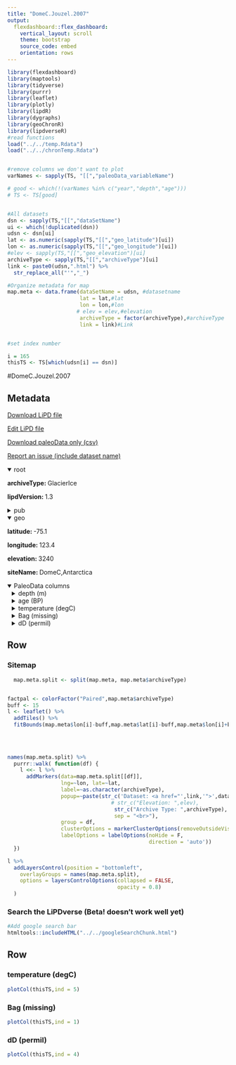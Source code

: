 ```yaml
---
title: "DomeC.Jouzel.2007"
output: 
  flexdashboard::flex_dashboard:
    vertical_layout: scroll
    theme: bootstrap
    source_code: embed
    orientation: rows
---
```


```r
library(flexdashboard)
library(maptools)
library(tidyverse)
library(purrr)
library(leaflet)
library(plotly)
library(lipdR)
library(dygraphs)
library(geoChronR)
library(lipdverseR)
#read functions
load("../../temp.Rdata")
load("../../chronTemp.Rdata")


#remove columns we don't want to plot
varNames <- sapply(TS, "[[","paleoData_variableName")

# good <- which(!(varNames %in% c("year","depth","age")))
# TS <- TS[good]


#All datasets
dsn <- sapply(TS,"[[","dataSetName")
ui <- which(!duplicated(dsn))
udsn <- dsn[ui]
lat <- as.numeric(sapply(TS,"[[","geo_latitude")[ui])
lon <- as.numeric(sapply(TS,"[[","geo_longitude")[ui])
#elev <- sapply(TS,"[[","geo_elevation")[ui]
archiveType <- sapply(TS,"[[","archiveType")[ui]
link <- paste0(udsn,".html") %>% 
  str_replace_all("'","_")

#Organize metadata for map
map.meta <- data.frame(dataSetName = udsn, #datasetname
                       lat = lat,#lat
                       lon = lon,#lon
                      # elev = elev,#elevation
                       archiveType = factor(archiveType),#archiveType
                       link = link)#Link


#set index number

i = 165
thisTS <- TS[which(udsn[i] == dsn)]
```
#DomeC.Jouzel.2007

Metadata {.sidebar}
-------------------------------------
[Download LiPD file](DomeC.Jouzel.2007.lpd)
            

[Edit LiPD file](http://lipd.net/playground?source=http://lipdverse.org/globalHolocene/0_25_5/DomeC.Jouzel.2007.lpd)
            

[Download paleoData only (csv)](DomeC.Jouzel.2007.csv)
            

[Report an issue (include dataset name)](https://github.com/nickmckay/LiPDverse/issues)

<details open style="margin-left: 0px">
<summary>root</summary>
<p style="margin-left: 0px"><strong>archiveType: </strong>GlacierIce
<p style="margin-left: 0px"><strong>lipdVersion: </strong>1.3
</details>
<details>
<summary>pub</summary>
<details style="margin-left: 10px">
<summary>pub1</summary>
<p style="margin-left: 10px"><strong>author: </strong>list(list(name = "Jouzel, J."), list(name = "Masson-Delmotte, V."), list(name = "Cattani, O."), list(name = "Dreyfus, G."), list(name = "Falourd, S."), list(name = "Hoffmann, G."), list(name = "Minster, B."), list(name = "Nouet, J."), list(name = "Barnola, J. M."), list(name = "Chappellaz, J."), list(name = "Fischer, H."), list(name = "Gallet, J. C."), list(name = "Johnsen, S."), list(name = "Leuenberger, M."), list(name = "Loulergue, L."), list(name = "Luethi, D."), list(name = "Oerter, H."), list(
    name = "Parrenin, F."), list(name = "Raisbeck, G."), list(name = "Raynaud, D."), list(name = "Schilt, A."), list(name = "Schwander, J."), list(name = "Selmo, E."), list(name = "Souchez, R."), list(name = "Spahni, R."), list(name = "Stauffer, B."), list(name = "Steffensen, J. P."), list(name = "Stenni, B."), list(name = "Stocker, T. F."), list(name = "Tison, J. L."), list(name = "Werner, M."), list(name = "Wolff, E. W."))
<p style="margin-left: 10px"><strong>citeKey: </strong>jouzel2007orbitalandmillennialantar
<p style="margin-left: 10px"><strong>journal: </strong>Science
<p style="margin-left: 10px"><strong>volume: </strong>317
<p style="margin-left: 10px"><strong>pages: </strong>793-796
<p style="margin-left: 10px"><strong>title: </strong>Orbital and Millennial Antarctic Climate Variability over the Past 800,000 Years
</details>
<details style="margin-left: 10px">
<summary>pub2</summary>
<p style="margin-left: 10px"><strong>author: </strong>list(list(name = NA))
</details>
</details>
<details open style="margin-left: 0px">
<summary>geo</summary>
<p style="margin-left: 0px"><strong>latitude: </strong>-75.1
<p style="margin-left: 0px"><strong>longitude: </strong>123.4
<p style="margin-left: 0px"><strong>elevation: </strong>3240
<p style="margin-left: 0px"><strong>siteName: </strong>DomeC,Antarctica
</details>
<details open>
<summary>PaleoData columns</summary>
<details style="margin-left: 10px">
<summary>depth (m)</summary>
<p style="margin-left: 10px"><strong>TSid: </strong>RZUAUkC3kZw
<p style="margin-left: 10px"><strong>variableName: </strong>depth
<p style="margin-left: 10px"><strong>units: </strong>m
<p style="margin-left: 10px"><strong>description: </strong>top depth
</details>
<details style="margin-left: 10px">
<summary>age (BP)</summary>
<p style="margin-left: 10px"><strong>TSid: </strong>RGieivwfYcr
<p style="margin-left: 10px"><strong>variableName: </strong>age
<p style="margin-left: 10px"><strong>units: </strong>BP
<p style="margin-left: 10px"><strong>description: </strong>Years before present (1950) BP
</details>
<details style="margin-left: 10px">
<summary>temperature (degC)</summary>
<p style="margin-left: 10px"><strong>TSid: </strong>GH437973f1
<p style="margin-left: 10px"><strong>variableName: </strong>temperature
<p style="margin-left: 10px"><strong>units: </strong>degC
<p style="margin-left: 10px"><strong>description: </strong>Temperature estimate (temperature difference from the average of the last 1000 years)
<p style="margin-left: 10px"><strong>useInGlobalTemperatureAnalysis: </strong>FALSE
<details>
<summary>interpretation</summary>
<details style="margin-left: 20px">
<summary>1</summary>
<p style="margin-left: 20px"><strong>direction: </strong>positive
<p style="margin-left: 20px"><strong>scope: </strong>climate
<p style="margin-left: 20px"><strong>seasonality: </strong>1 2 3 4 5 6 7 8 9 10 11 12
<p style="margin-left: 20px"><strong>variable: </strong>T
<p style="margin-left: 20px"><strong>variableDetail: </strong>air@surface
</details>
</details>
</details>
<details style="margin-left: 10px">
<summary>Bag (missing)</summary>
<p style="margin-left: 10px"><strong>TSid: </strong>GH23230947
<p style="margin-left: 10px"><strong>variableName: </strong>Bag
<p style="margin-left: 10px"><strong>units: </strong>missing
<p style="margin-left: 10px"><strong>useInGlobalTemperatureAnalysis: </strong>FALSE
</details>
<details style="margin-left: 10px">
<summary>dD (permil)</summary>
<p style="margin-left: 10px"><strong>TSid: </strong>GHa87728dd
<p style="margin-left: 10px"><strong>variableName: </strong>dD
<p style="margin-left: 10px"><strong>units: </strong>permil
<p style="margin-left: 10px"><strong>description: </strong>dD data (per mille with respect to SMOW)
<p style="margin-left: 10px"><strong>useInGlobalTemperatureAnalysis: </strong>FALSE
</details>

Row {.tabset .tabset-fade}
-----------------------------------------------------------------------

### Sitemap

```r
  map.meta.split <- split(map.meta, map.meta$archiveType)


factpal <- colorFactor("Paired",map.meta$archiveType)
buff <- 15
l <- leaflet() %>% 
  addTiles() %>% 
  fitBounds(map.meta$lon[i]-buff,map.meta$lat[i]-buff,map.meta$lon[i]+buff,map.meta$lat[i]+buff)
  

  
  
names(map.meta.split) %>%
  purrr::walk( function(df) {
    l <<- l %>%
      addMarkers(data=map.meta.split[[df]],
                 lng=~lon, lat=~lat,
                 label=~as.character(archiveType),
                 popup=~paste(str_c('Dataset: <a href="',link,'">',dataSetName,'</a>'),
                                 # str_c("Elevation: ",elev),
                                  str_c("Archive Type: ",archiveType),
                                  sep = "<br>"),
                 group = df,
                 clusterOptions = markerClusterOptions(removeOutsideVisibleBounds = F),
                 labelOptions = labelOptions(noHide = F,
                                             direction = 'auto'))
  })

l %>%
  addLayersControl(position = "bottomleft",
    overlayGroups = names(map.meta.split),
    options = layersControlOptions(collapsed = FALSE,
                                   opacity = 0.8)
  )
```

### Search the LiPDverse (Beta! doesn't work well yet)
```r
#Add google search bar
htmltools::includeHTML("../../googleSearchChunk.html")
```


Row {.tabset .tabset-fade}
-----------------------------------------------------------------------

### temperature (degC)
```r
plotCol(thisTS,ind = 5)
```

### Bag (missing)
```r
plotCol(thisTS,ind = 1)
```

### dD (permil)
```r
plotCol(thisTS,ind = 4)
```
